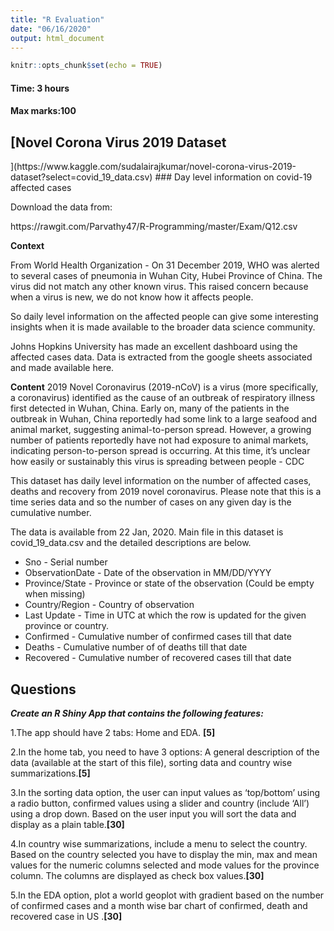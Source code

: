 ```yaml
---
title: "R Evaluation"
date: "06/16/2020"
output: html_document
---
```


```r
knitr::opts_chunk$set(echo = TRUE)
```

#### Time: 3 hours
#### Max marks:100

## [Novel Corona Virus 2019 Dataset
](https://www.kaggle.com/sudalairajkumar/novel-corona-virus-2019-dataset?select=covid_19_data.csv)
### Day level information on covid-19 affected cases

Download the data from:

https://rawgit.com/Parvathy47/R-Programming/master/Exam/Q12.csv

**Context**

From World Health Organization - On 31 December 2019, WHO was alerted to several cases of pneumonia in Wuhan City, Hubei Province of China. The virus did not match any other known virus. This raised concern because when a virus is new, we do not know how it affects people.

So daily level information on the affected people can give some interesting insights when it is made available to the broader data science community.

Johns Hopkins University has made an excellent dashboard using the affected cases data. Data is extracted from the google sheets associated and made available here.


**Content**
2019 Novel Coronavirus (2019-nCoV) is a virus (more specifically, a coronavirus) identified as the cause of an outbreak of respiratory illness first detected in Wuhan, China. Early on, many of the patients in the outbreak in Wuhan, China reportedly had some link to a large seafood and animal market, suggesting animal-to-person spread. However, a growing number of patients reportedly have not had exposure to animal markets, indicating person-to-person spread is occurring. At this time, it’s unclear how easily or sustainably this virus is spreading between people - CDC

This dataset has daily level information on the number of affected cases, deaths and recovery from 2019 novel coronavirus. Please note that this is a time series data and so the number of cases on any given day is the cumulative number.

The data is available from 22 Jan, 2020.
Main file in this dataset is covid_19_data.csv and the detailed descriptions are below.

* Sno - Serial number
* ObservationDate - Date of the observation in MM/DD/YYYY
* Province/State - Province or state of the observation (Could be empty when missing)
* Country/Region - Country of observation
* Last Update - Time in UTC at which the row is updated for the given province or country.
* Confirmed - Cumulative number of confirmed cases till that date
* Deaths - Cumulative number of of deaths till that date
* Recovered - Cumulative number of recovered cases till that date

## Questions
***Create an R Shiny App that contains the following features:***

1.The app should have 2 tabs: Home and EDA. **[5]**

2.In the home tab, you need to have 3 options: A general description of the data (available at the start of this file), sorting data and  country wise summarizations.**[5]**

3.In the sorting data option, the user can input values as 'top/bottom' using a radio button, confirmed values using a slider and country (include 'All') using a drop down. Based on the user input you will sort the data and display as a plain table.**[30]**

4.In country wise summarizations, include a menu to select the country. Based on the country selected you have to display the min, max and mean values for the numeric columns selected and mode values for the province column. The columns are displayed as check box values.**[30]**

5.In the EDA option, plot a world geoplot with gradient based on the number of confirmed cases and a month wise bar chart of confirmed, death and recovered case in US .**[30]**
